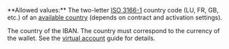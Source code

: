 <ParamField body="Country" type="string" required>
**Allowed values:** The two-letter <a href="/api-reference/overview/data-formats">ISO 3166-1</a> country code (LU, FR, GB, etc.) of an <a href="/guides/payment-methods/banking/virtual-iban">available country</a> (depends on contract and activation settings).

The country of the IBAN. The country must correspond to the currency of the wallet. See the <a href="/guides/payment-methods/banking/virtual-iban">virtual account</a> guide for details. 
</ParamField>